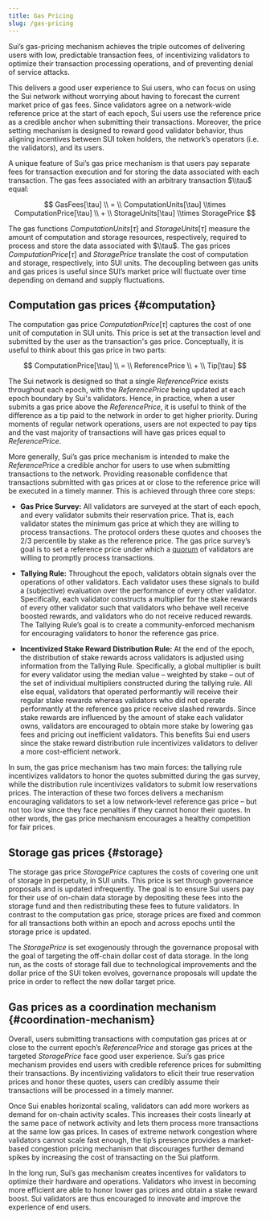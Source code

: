 ```yaml
---
title: Gas Pricing
slug: /gas-pricing
---
```


Sui’s gas-pricing mechanism achieves the triple outcomes of delivering users with low, predictable transaction fees, of incentivizing validators to optimize their transaction processing operations, and of preventing denial of service attacks.

This delivers a good user experience to Sui users, who can focus on using the Sui network without worrying about having to forecast the current market price of gas fees. Since validators agree on a network-wide reference price at the start of each epoch, Sui users use the reference price as a credible anchor when submitting their transactions. Moreover, the price setting mechanism is designed to reward good validator behavior, thus aligning incentives between SUI token holders, the network’s operators (i.e. the validators), and its users.

A unique feature of Sui’s gas price mechanism is that users pay separate fees for transaction execution and for storing the data associated with each transaction. The gas fees associated with an arbitrary transaction $\\tau$ equal:

$$
GasFees[\tau] \\ = \\ ComputationUnits[\tau] \\times ComputationPrice[\tau] \\ + \\ StorageUnits[\tau] \\times StoragePrice
$$

The gas functions $ComputationUnits[\tau]$ and $StorageUnits[\tau]$ measure the amount of computation and storage resources, respectively, required to process and store the data associated with $\\tau$. The gas prices $ComputationPrice[\tau]$ and $StoragePrice$ translate the cost of computation and storage, respectively, into SUI units. The decoupling between gas units and gas prices is useful since SUI’s market price will fluctuate over time depending on demand and supply fluctuations.

## Computation gas prices {#computation}

The computation gas price $ComputationPrice[\tau]$ captures the cost of one unit of computation in SUI units. This price is set at the transaction level and submitted by the user as the transaction's gas price. Conceptually, it is useful to think about this gas price in two parts:

$$
ComputationPrice[\tau] \\ = \\ ReferencePrice \\ + \\ Tip[\tau]
$$

The Sui network is designed so that a single $ReferencePrice$ exists throughout each epoch, with the $ReferencePrice$ being updated at each epoch boundary by Sui's validators. Hence, in practice, when a user submits a gas price above the $ReferencePrice$, it is useful to think of the difference as a tip paid to the network in order to get higher priority. During moments of regular network operations, users are not expected to pay tips and the vast majority of transactions will have gas prices equal to $ReferencePrice$.

More generally, Sui’s gas price mechanism is intended to make the $ReferencePrice$ a credible anchor for users to use when submitting transactions to the network. Providing reasonable confidence that transactions submitted with gas prices at or close to the reference price will be executed in a timely manner. This is achieved through three core steps:

-   **Gas Price Survey:** All validators are surveyed at the start of each epoch, and every validator submits their reservation price. That is, each validator states the minimum gas price at which they are willing to process transactions. The protocol orders these quotes and chooses the 2/3 percentile by stake as the reference price. The gas price survey’s goal is to set a reference price under which a [quorum](../../contribute/nodes/validator.mdx#quorums) of validators are willing to promptly process transactions.

-   **Tallying Rule:** Throughout the epoch, validators obtain signals over the operations of other validators. Each validator uses these signals to build a (subjective) evaluation over the performance of every other validator. Specifically, each validator constructs a multiplier for the stake rewards of every other validator such that validators who behave well receive boosted rewards, and validators who do not receive reduced rewards. The Tallying Rule’s goal is to create a community-enforced mechanism for encouraging validators to honor the reference gas price.

-   **Incentivized Stake Reward Distribution Rule:** At the end of the epoch, the distribution of stake rewards across validators is adjusted using information from the Tallying Rule. Specifically, a global multiplier is built for every validator using the median value – weighted by stake – out of the set of individual multipliers constructed during the tallying rule. All else equal, validators that operated performantly will receive their regular stake rewards whereas validators who did not operate performantly at the reference gas price receive slashed rewards. Since stake rewards are influenced by the amount of stake each validator owns, validators are encouraged to obtain more stake by lowering gas fees and pricing out inefficient validators. This benefits Sui end users since the stake reward distribution rule incentivizes validators to deliver a more cost-efficient network.

In sum, the gas price mechanism has two main forces: the tallying rule incentivizes validators to honor the quotes submitted during the gas survey, while the distribution rule incentivizes validators to submit low reservations prices. The interaction of these two forces delivers a mechanism encouraging validators to set a low network-level reference gas price – but not too low since they face penalties if they cannot honor their quotes. In other words, the gas price mechanism encourages a healthy competition for fair prices.

## Storage gas prices {#storage}

The storage gas price $StoragePrice$ captures the costs of covering one unit of storage in perpetuity, in SUI units. This price is set through governance proposals and is updated infrequently. The goal is to ensure Sui users pay for their use of on-chain data storage by depositing these fees into the storage fund and then redistributing these fees to future validators. In contrast to the computation gas price, storage prices are fixed and common for all transactions both within an epoch and across epochs until the storage price is updated.

The $StoragePrice$ is set exogenously through the governance proposal with the goal of targeting the off-chain dollar cost of data storage. In the long run, as the costs of storage fall due to technological improvements and the dollar price of the SUI token evolves, governance proposals will update the price in order to reflect the new dollar target price.

## Gas prices as a coordination mechanism {#coordination-mechanism}

Overall, users submitting transactions with computation gas prices at or close to the current epoch’s $ReferencePrice$ and storage gas prices at the targeted $StoragePrice$ face good user experience. Sui’s gas price mechanism provides end users with credible reference prices for submitting their transactions. By incentivizing validators to elicit their true reservation prices and honor these quotes, users can credibly assume their transactions will be processed in a timely manner.

Once Sui enables horizontal scaling, validators can add more workers as demand for on-chain activity scales. This increases their costs linearly at the same pace of network activity and lets them process more transactions at the same low gas prices. In cases of extreme network congestion where validators cannot scale fast enough, the tip’s presence provides a market-based congestion pricing mechanism that discourages further demand spikes by increasing the cost of transacting on the Sui platform.

In the long run, Sui’s gas mechanism creates incentives for validators to optimize their hardware and operations. Validators who invest in becoming more efficient are able to honor lower gas prices and obtain a stake reward boost. Sui validators are thus encouraged to innovate and improve the experience of end users.
